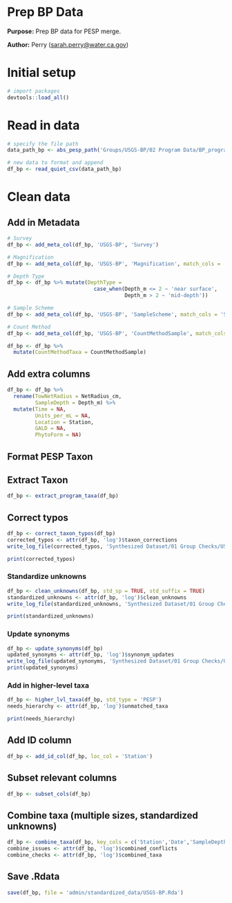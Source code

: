 # Prep BP Data

**Purpose:** Prep BP data for PESP merge.

**Author:** Perry ([sarah.perry\@water.ca.gov](mailto:sarah.perry@water.ca.gov){.email})

# Initial setup
```r
# import packages
devtools::load_all()
```

# Read in data
```r
# specify the file path
data_path_bp <- abs_pesp_path('Groups/USGS-BP/02 Program Data/BP_program_draft.csv')

# new data to format and append
df_bp <- read_quiet_csv(data_path_bp)
```

# Clean data

## Add in Metadata
```r
# Survey
df_bp <- add_meta_col(df_bp, 'USGS-BP', 'Survey')

# Magnification
df_bp <- add_meta_col(df_bp, 'USGS-BP', 'Magnification', match_cols = 'SampleMethod')

# Depth Type
df_bp <- df_bp %>% mutate(DepthType = 
                            case_when(Depth_m <= 2 ~ 'near surface',
                                      Depth_m > 2 ~ 'mid-depth'))

# Sample Scheme
df_bp <- add_meta_col(df_bp, 'USGS-BP', 'SampleScheme', match_cols = 'SampleMethod')

# Count Method
df_bp <- add_meta_col(df_bp, 'USGS-BP', 'CountMethodSample', match_cols = 'SampleMethod')

df_bp <- df_bp %>%
  mutate(CountMethodTaxa = CountMethodSample)
```

## Add extra columns
```r
df_bp <- df_bp %>% 
  rename(TowNetRadius = NetRadius_cm,
         SampleDepth = Depth_m) %>%
  mutate(Time = NA,
         Units_per_mL = NA,
         Location = Station,
         GALD = NA,
         PhytoForm = NA)
```

## Format PESP Taxon
## Extract Taxon
```r
df_bp <- extract_program_taxa(df_bp)
```

## Correct typos
```r
df_bp <- correct_taxon_typos(df_bp)
corrected_typos <- attr(df_bp, 'log')$taxon_corrections
write_log_file(corrected_typos, 'Synthesized Dataset/01 Group Checks/USGS-BP/tables/BP_corrected_typos.csv')

print(corrected_typos)
```

### Standardize unknowns
```r
df_bp <- clean_unknowns(df_bp, std_sp = TRUE, std_suffix = TRUE)
standardized_unknowns <- attr(df_bp, 'log')$clean_unknowns
write_log_file(standardized_unknowns, 'Synthesized Dataset/01 Group Checks/USGS-BP/tables/BP_standardized_unknowns.csv')

print(standardized_unknowns)
```

### Update synonyms
```r
df_bp <- update_synonyms(df_bp)
updated_synonyms <- attr(df_bp, 'log')$synonym_updates
write_log_file(updated_synonyms, 'Synthesized Dataset/01 Group Checks/USGS-BP/tables/BP_updated_synonyms.csv')
print(updated_synonyms)
```

### Add in higher-level taxa
```r
df_bp <- higher_lvl_taxa(df_bp, std_type = 'PESP')
needs_hierarchy <- attr(df_bp, 'log')$unmatched_taxa

print(needs_hierarchy)
```

## Add ID column
```r
df_bp <- add_id_col(df_bp, loc_col = 'Station')
```

## Subset relevant columns
```r
df_bp <- subset_cols(df_bp)
```

## Combine taxa (multiple sizes, standardized unknowns)
```r
df_bp <- combine_taxa(df_bp, key_cols = c('Station','Date','SampleDepth','Lab','SampleMethod'), measurement_cols = c('Biovolume_per_mL','Cells_per_mL'))
combine_issues <- attr(df_bp, 'log')$combined_conflicts
combine_checks <- attr(df_bp, 'log')$combined_taxa
```

## Save .Rdata
```r
save(df_bp, file = 'admin/standardized_data/USGS-BP.Rda')
```
